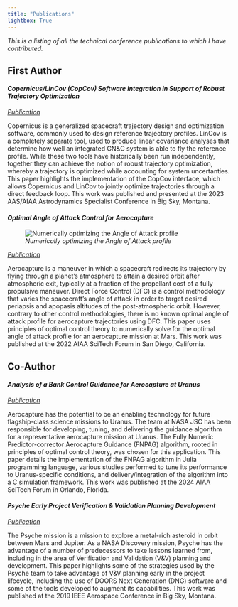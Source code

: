 ```yaml
---
title: "Publications"
lightbox: True
---
```


_This is a listing of all the technical conference publications to which I have contributed._

## First Author

#### _Copernicus/LinCov (CopCov) Software Integration in Support of Robust Trajectory Optimization_

[_Publication_](https://ntrs.nasa.gov/citations/20230010563)

Copernicus is a generalized spacecraft trajectory design and optimization software, commonly used to design reference trajectory profiles. LinCov is a completely separate tool, used to produce linear covariance analyses that determine how well an integrated GN&C system is able to fly the reference profile. While these two tools have historically been run independently, together they can achieve the notion of robust trajectory optimization, whereby a trajectory is optimized while accounting for system uncertanties. This paper highlights the implementation of the CopCov interface, which allows Copernicus and LinCov to jointly optimize trajectories through a direct feedback loop. This work was published and presented at the 2023 AAS/AIAA Astrodynamics Specialist Conference in Big Sky, Montana. 

#### _Optimal Angle of Attack Control for Aerocapture_

::: {.wrap_pic .w45}
![_Numerically optimizing the Angle of Attack profile_](/portfolio/publications/AoA_profile.gif)
:::

[_Publication_](https://arc.aiaa.org/doi/abs/10.2514/6.2022-0608)

Aerocapture is a maneuver in which a spacecraft redirects its trajectory by flying through a planet's atmosphere to attain a desired orbit after atmospheric exit, typically at a fraction of the propellant cost of a fully propulsive maneuver. Direct Force Control (DFC) is a control methodology that varies the spacecraft's angle of attack in order to target desired periapsis and apopasis altitudes of the post-atmospheric orbit. However, contrary to other control methodologies, there is no known optimal angle of attack profile for aerocapture trajectories using DFC. This paper uses principles of optimal control theory to numerically solve for the optimal angle of attack profile for an aerocapture mission at Mars. This work was published at the 2022 AIAA SciTech Forum in San Diego, California. 

## Co-Author

#### _Analysis of a Bank Control Guidance for Aerocapture at Uranus_

[_Publication_](https://arc.aiaa.org/doi/abs/10.2514/6.2024-0717)

Aerocapture has the potential to be an enabling technology for future flagship-class science missions to Uranus. The team at NASA JSC has been responsible for developing, tuning, and delivering the guidance algorithm for a representative aerocapture mission at Uranus. The Fully Numeric Predictor-corrector Aerocapture Guidance (FNPAG) algorithm, rooted in principles of optimal control theory, was chosen for this application. This paper details the implementation of the FNPAG algorithm in Julia programming language, various studies performed to tune its performance to Uranus-specific conditions, and delivery/integration of the algorithm into a C simulation framework. This work was published at the 2024 AIAA SciTech Forum in Orlando, Florida. 

#### _Psyche Early Project Verification & Validation Planning Development_

[_Publication_](https://ieeexplore.ieee.org/document/8741894)

The Psyche mission is a mission to explore a metal-rich asteroid in orbit between Mars and Jupiter. As a NASA Discovery mission, Psyche has the advantage of a number of predecessors to take lessons learned from, including in the area of Verification and Validation (V&V) planning and development. This paper highlights some of the strategies used by the Psyche team to take advantage of V&V planning early in the project lifecycle, including the use of DOORS Next Generation (DNG) software and some of the tools developed to augment its capabilities. This work was published at the 2019 IEEE Aerospace Conference in Big Sky, Montana. 